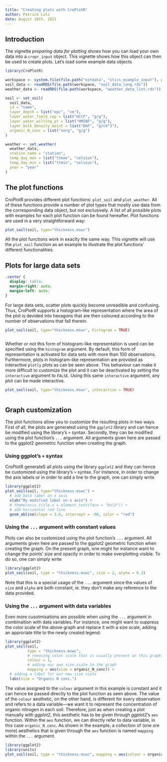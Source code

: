 ```yaml
---
title: "Creating plots with CroPlotR"
author: Patrick Lutz
date: August 16th, 2021
---
```


## Introduction
The vignette *preparing data for plotting* shows how you can load your own data into a `cropr_input` object. This vignette shows how this object can then be used to create plots. Let's load some example data objects
```r
library(CroPlotR)

workspace <- system.file(file.path("extdata", "stics_example_input"), package = "CroPlotR")
soil_data <- readRDS(file.path(workspace, "soil_data_long.rds"))
weather_data <- readRDS(file.path(workspace, "weather_data_list.rds"))

soil <- set_soil(
  soil_data, 
  id = "name", 
  layer_depth = list("epc", "cm"), 
  layer_water_field_cap = list("HCCF", "g/g"),
  layer_water_wilting_pt = list("HMINF", "g/g"), 
  layer_bulk_density_moist = list("DAF", "g/cm^3"),
  organic_N_conc = list("norg", "g/g")
)

weather <- set_weather(
  weather_data,
  station_name = "station",
  temp_day_max = list("ttmax", "celsius"),
  temp_day_min = list("ttmin", "celsius"),
  year = "year"
)
```

## The plot functions
CroPlotR provides different plot functions: `plot_soil` and `plot_weather`. All of these functions provide a number of plot types that mostly use data from the corresponding data object, but not exclusively. A list of all possible plots with examples for each plot function can be found hereafter. Plot functions are used in a very straightforward way:
```r
plot_soil(soil, type="thickness.mswc")
```
All the plot functions work in exaclty the same way. This vignette will use the `plot_soil` function as an example to illustrate the plot functions' different functionalities.


## Plots for large data sets
```css
.center {
  display: table;
  margin-right: auto;
  margin-left: auto;
}
```
For large data sets, scatter plots quickly become unreadible and confusing. Thus, CroPlotR supports a histogram-like representation where the area of the plot is devided into hexagons that are then coloured according to the number of observations that fall therein.

```r
plot_soil(soil, type="thickness.mswc", histogram = TRUE)
```

<div class = 'center'> 
```r
```
</div>
Whether or not this form of histogram-like representation is used can be specified using the `histogram` argument. By default, this form of representation is activated for data sets with more than 100 observations. Furthermore, plots in histogram-like representation are provided as interactive `plotly` plots as can be seen above. This behaviour can make it more difficult to customize the plot and it can be deactivated by setting the `interactive` argument to `FALSE`. Using this same `interactive` argument, any plot can be made interactive.

```r
plot_soil(soil, type="thickness.mswc", interactive = TRUE)
```

<div class = 'center'> 
```r
```
</div>

## Graph customization
The plot functions allow you to customize the resulting plots in two ways. First of all, the plots are generated using the `ggplot2` library and can hence be modified using the library's `+` syntax. Secondly, they can be modified using the plot function's `...` argument. All arguments given here are passed to the ggplot2 geometric function when creating the graph. 

### Using ggplot's `+` syntax 
CroPlotR generateS all plots using the library `ggplot2` and they can hence be customized using the library's `+` syntax. For instance, in order to change the axis labels or in order to add a line to the graph, one can simply write
```r
library(ggplot2)
plot_soil(soil, type="thickness.mswc") + 
  # add bold label on x axis
  xlab("My modified label on x axis") + 
  # theme(axis.title.x = element_text(face = "bold")) +
  # add horizontal red line
  geom_abline(slope = 3.6, intercept = -90, color = "red")
```

### Using the `...` argument with constant values 
Plots can also be customized using the plot function's `...` argument. All arguments given here are passed to the ggplot2 geometric function when creating the graph. On the present graph, one might for instance want to change the points' size and opacity in order to make overplotting visible. To do so, one can simply write
```r
library(ggplot2)
plot_soil(soil, type = "thickness.mswc", size = 2, alpha = 0.3)
```
Note that this is a special usage of the `...` argument since the values of `size` and `alpha` are both constant, ie. they don't make any reference to the data provided.

### Using the `...` argument with data variables
Even more cusotmisations are possible when using the `...` argument in combinaition with data variables. For instance, one might want to suppress the color scale of the above graph and replace it with a size scale, adding an approriate title to the newly created legend:
```r
library(ggplot2)
plot_soil(soil, 
          type = "thickness.mswc", 
          # removing color scale that is usually present on this graph type
          colour = 1, 
          # adding our own size scale to the graph
          mapping = aes(size = organic_N_conc)) +
  # adding a label for our new size scale
  labs(size = "Organic N conc.")
```
The value assigned to the `colour` argument in this example is constant and it can hence be passed directly to the plot function as seen above. The value of the `colour` aesthetic, on the other hand, is different for every observation and refers to a data variable---we want it to represent the concentration of organic nitrogen in each soil. Therefore, just as when creating a plot manually with *ggplot2*, this aesthetic has to be given through *ggplot2*'s `aes` function. Within the `aes` function, we can directly refer to data variable, in this case `organic_N_conc`. As shown in the example, a collection of (one ore more) aesthetics that is given through the `aes` function is named `mapping` within the `...` argument.

```r
library(ggplot2)
library(units)
plot_soil(soil, type = "thickness.mswc", mapping = aes(colour = organic_N_conc > set_units(0.2, "g/g")))
```

